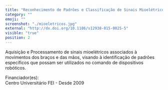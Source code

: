 ```yaml
---
title: "Reconhecimento de Padrões e Classificação de Sinais Mioelétricos"
category: ""
emoji: ""
screenshot: "./mioeletricos.jpg"
external: "http://dx.doi.org/10.1186/s12938-015-0025-5"
visible: "true"
position: 2
---
```


Aquisição e Processamento de sinais mioelétricos associados à movimentos dos braços e das mãos, visando à identificação de padrões específicos que possam ser utilizados no comando de dispositivos robóticos.

Financiador(es):   
Centro Universitário FEI - Desde 2009